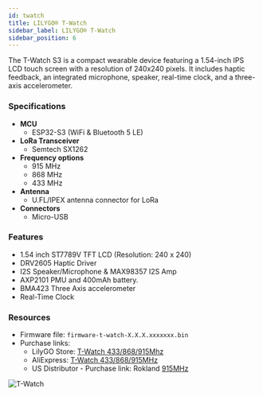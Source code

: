 ```yaml
---
id: twatch
title: LILYGO® T-Watch
sidebar_label: LILYGO® T-Watch
sidebar_position: 6
---
```


The T-Watch S3 is a compact wearable device featuring a 1.54-inch IPS LCD touch screen with a resolution of 240x240 pixels. It includes haptic feedback, an integrated microphone, speaker, real-time clock, and a three-axis accelerometer.

### Specifications

- **MCU**
  - ESP32-S3 (WiFi & Bluetooth 5 LE)
- **LoRa Transceiver**
  - Semtech SX1262
- **Frequency options**
  - 915 MHz
  - 868 MHz
  - 433 MHz
- **Antenna**
  - U.FL/IPEX antenna connector for LoRa
- **Connectors**
  - Micro-USB

### Features

- 1.54 inch ST7789V TFT LCD (Resolution: 240 x 240)
- DRV2605 Haptic Driver
- I2S Speaker/Microphone & MAX98357 I2S Amp
- AXP2101 PMU and 400mAh battery.
- BMA423 Three Axis accelerometer
- Real-Time Clock

### Resources

- Firmware file: `firmware-t-watch-X.X.X.xxxxxxx.bin`
- Purchase links:
  - LilyGO Store: [T-Watch 433/868/915Mhz](https://www.lilygo.cc/products/t-watch-s3)
  - AliExpress: [T-Watch 433/868/915MHz](https://www.aliexpress.us/item/3256805456685117.html)
  - US Distributor - Purchase link: Rokland [915MHz](https://store.rokland.com/products/lilygo-t-watch-s3-open-source-smartwatch-with-lora-and-esp32)

![T-Watch](/img/hardware/LILYGO-T-Watch-S3.jpg)
